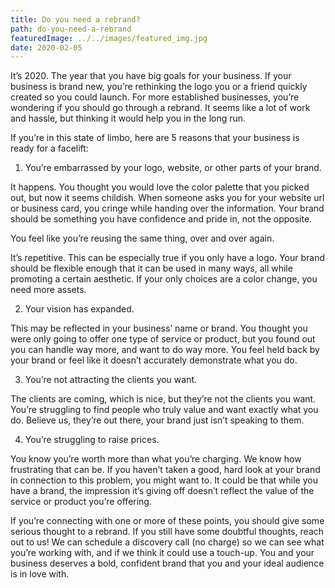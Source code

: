 ```yaml
---
title: Do you need a rebrand?
path: do-you-need-a-rebrand
featuredImage: ../../images/featured_img.jpg
date: 2020-02-05
---
```


It’s 2020. The year that you have big goals for your business. If your business is brand new, you’re rethinking the logo you or a friend quickly created so you could launch. For more established businesses, you’re wondering if you should go through a rebrand. It seems like a lot of work and hassle, but thinking it would help you in the long run. 

If you’re in this state of limbo, here are 5 reasons that your business is ready for a facelift: 

1. You’re embarrassed by your logo, website, or other parts of your brand.

It happens. You thought you would love the color palette that you picked out, but now it seems childish. When someone asks you for your website url or business card, you cringe while handing over the information. Your brand should be something you have confidence and pride in, not the opposite. 

You feel like you’re reusing the same thing, over and over again.

It’s repetitive. This can be especially true if you only have a logo. Your brand should be flexible enough that it can be used in many ways, all while promoting a certain aesthetic. If your only choices are a color change, you need more assets. 

2. Your vision has expanded. 

This may be reflected in your business’ name or brand. You thought you were only 
going to offer one type of service or product, but you found out you can handle way 
more, and want to do way more. You feel held back by your brand or feel like it doesn’t 
accurately demonstrate what you do. 

3. You’re not attracting the clients you want.
    
The clients are coming, which is nice, but they’re not the clients you want. You’re 
struggling to find people who truly value and want exactly what you do. Believe us, they’re out there, your brand just isn’t speaking to them.  

4. You’re struggling to raise prices.

You know you’re worth more than what you’re charging. We know how frustrating that 
can be. If you haven’t taken a good, hard look at your brand in connection to this 
problem, you might want to. It could be that while you have a brand, the impression it’s 
giving off doesn’t reflect the value of the service or product you’re offering. 


If you’re connecting with one or more of these points, you should give some serious thought to a rebrand. If you still have some doubtful thoughts, reach out to us! We can schedule a discovery call (no charge) so we can see what you’re working with, and if we think it could use a touch-up. You and your business deserves a bold, confident brand that you and your ideal audience is in love with. 

